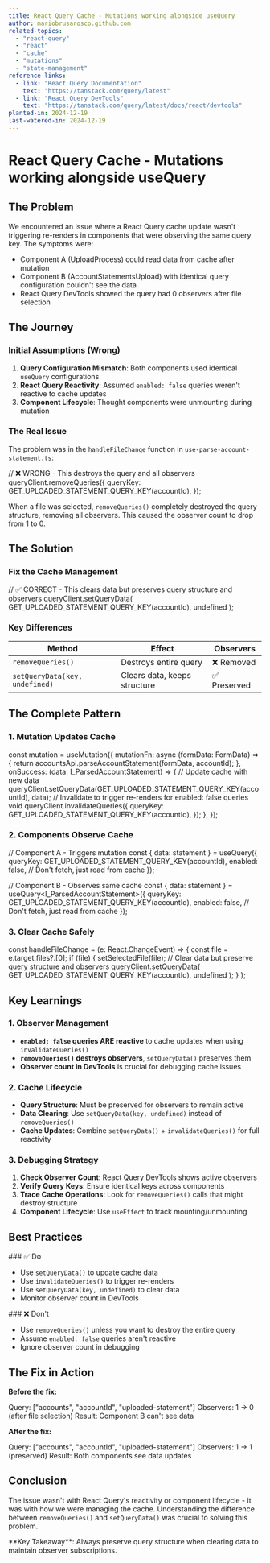 ```yaml
---
title: React Query Cache - Mutations working alongside useQuery
author: mariobrusarosco.github.com
related-topics:
  - "react-query"
  - "react"
  - "cache"
  - "mutations"
  - "state-management"
reference-links:
  - link: "React Query Documentation"
    text: "https://tanstack.com/query/latest"
  - link: "React Query DevTools"
    text: "https://tanstack.com/query/latest/docs/react/devtools"
planted-in: 2024-12-19
last-watered-in: 2024-12-19
---
```


# React Query Cache - Mutations working alongside useQuery

## The Problem

We encountered an issue where a React Query cache update wasn't triggering re-renders in components that were observing the same query key. The symptoms were:

- Component A (UploadProcess) could read data from cache after mutation
- Component B (AccountStatementsUpload) with identical query configuration couldn't see the data
- React Query DevTools showed the query had 0 observers after file selection

## The Journey

### Initial Assumptions (Wrong)

1. **Query Configuration Mismatch**: Both components used identical `useQuery` configurations
2. **React Query Reactivity**: Assumed `enabled: false` queries weren't reactive to cache updates
3. **Component Lifecycle**: Thought components were unmounting during mutation

### The Real Issue

The problem was in the `handleFileChange` function in `use-parse-account-statement.ts`:

<CodeSnippet language="typescript">
// ❌ WRONG - This destroys the query and all observers
queryClient.removeQueries({
  queryKey: GET_UPLOADED_STATEMENT_QUERY_KEY(accountId),
});
</CodeSnippet>

When a file was selected, `removeQueries()` completely destroyed the query structure, removing all observers. This caused the observer count to drop from 1 to 0.

## The Solution

### Fix the Cache Management

<CodeSnippet language="typescript">
  // ✅ CORRECT - This clears data but preserves query structure and observers
  queryClient.setQueryData( GET_UPLOADED_STATEMENT_QUERY_KEY(accountId),
  undefined );
</CodeSnippet>

### Key Differences

| Method                         | Effect                       | Observers    |
| ------------------------------ | ---------------------------- | ------------ |
| `removeQueries()`              | Destroys entire query        | ❌ Removed   |
| `setQueryData(key, undefined)` | Clears data, keeps structure | ✅ Preserved |

## The Complete Pattern

### 1. Mutation Updates Cache

<CodeSnippet language="typescript">
const mutation = useMutation({
  mutationFn: async (formData: FormData) => {
    return accountsApi.parseAccountStatement(formData, accountId);
  },
  onSuccess: (data: I_ParsedAccountStatement) => {
    // Update cache with new data
    queryClient.setQueryData(GET_UPLOADED_STATEMENT_QUERY_KEY(accountId), data);
    // Invalidate to trigger re-renders for enabled: false queries
    void queryClient.invalidateQueries({
      queryKey: GET_UPLOADED_STATEMENT_QUERY_KEY(accountId),
    });
  },
});
</CodeSnippet>

### 2. Components Observe Cache

<CodeSnippet language="typescript">
// Component A - Triggers mutation
const { data: statement } = useQuery<I_ParsedAccountStatement>({
  queryKey: GET_UPLOADED_STATEMENT_QUERY_KEY(accountId),
  enabled: false, // Don't fetch, just read from cache
});

// Component B - Observes same cache
const { data: statement } = useQuery<I_ParsedAccountStatement>({
queryKey: GET_UPLOADED_STATEMENT_QUERY_KEY(accountId),
enabled: false, // Don't fetch, just read from cache
});

</CodeSnippet>

### 3. Clear Cache Safely

<CodeSnippet language="typescript">
const handleFileChange = (e: React.ChangeEvent<HTMLInputElement>) => {
  const file = e.target.files?.[0];
  if (file) {
    setSelectedFile(file);
    // Clear data but preserve query structure and observers
    queryClient.setQueryData(
      GET_UPLOADED_STATEMENT_QUERY_KEY(accountId),
      undefined
    );
  }
};
</CodeSnippet>

## Key Learnings

### 1. Observer Management

- **`enabled: false` queries ARE reactive** to cache updates when using `invalidateQueries()`
- **`removeQueries()` destroys observers**, `setQueryData()` preserves them
- **Observer count in DevTools** is crucial for debugging cache issues

### 2. Cache Lifecycle

- **Query Structure**: Must be preserved for observers to remain active
- **Data Clearing**: Use `setQueryData(key, undefined)` instead of `removeQueries()`
- **Cache Updates**: Combine `setQueryData()` + `invalidateQueries()` for full reactivity

### 3. Debugging Strategy

1. **Check Observer Count**: React Query DevTools shows active observers
2. **Verify Query Keys**: Ensure identical keys across components
3. **Trace Cache Operations**: Look for `removeQueries()` calls that might destroy structure
4. **Component Lifecycle**: Use `useEffect` to track mounting/unmounting

## Best Practices

<Callout>
### ✅ Do

- Use `setQueryData()` to update cache data
- Use `invalidateQueries()` to trigger re-renders
- Use `setQueryData(key, undefined)` to clear data
- Monitor observer count in DevTools
  </Callout>

<Callout>
### ❌ Don't

- Use `removeQueries()` unless you want to destroy the entire query
- Assume `enabled: false` queries aren't reactive
- Ignore observer count in debugging
  </Callout>

## The Fix in Action

**Before the fix:**

<CodeSnippet>
  Query: ["accounts", "accountId", "uploaded-statement"] Observers: 1 → 0 (after
  file selection) Result: Component B can't see data
</CodeSnippet>

**After the fix:**

<CodeSnippet>
  Query: ["accounts", "accountId", "uploaded-statement"] Observers: 1 → 1
  (preserved) Result: Both components see data updates
</CodeSnippet>

## Conclusion

The issue wasn't with React Query's reactivity or component lifecycle - it was with how we were managing the cache. Understanding the difference between `removeQueries()` and `setQueryData()` was crucial to solving this problem.

<Callout>
  **Key Takeaway**: Always preserve query structure when clearing data to
  maintain observer subscriptions.
</Callout>
